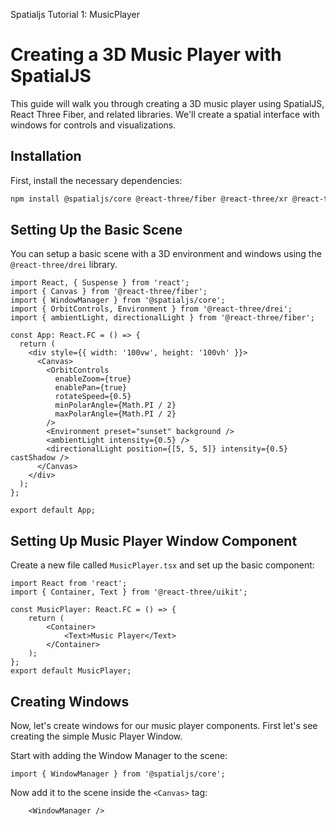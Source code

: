 Spatialjs Tutorial 1: MusicPlayer 

# Creating a 3D Music Player with SpatialJS

This guide will walk you through creating a 3D music player using SpatialJS, React Three Fiber, and related libraries. We'll create a spatial interface with windows for controls and visualizations.

## Installation

First, install the necessary dependencies:

```bash
npm install @spatialjs/core @react-three/fiber @react-three/xr @react-three/uikit react three
```

## Setting Up the Basic Scene 

You can setup a basic scene with a 3D environment and windows using the `@react-three/drei` library.

```tsx
import React, { Suspense } from 'react';
import { Canvas } from '@react-three/fiber';
import { WindowManager } from '@spatialjs/core';
import { OrbitControls, Environment } from '@react-three/drei';
import { ambientLight, directionalLight } from '@react-three/fiber';

const App: React.FC = () => {
  return (
    <div style={{ width: '100vw', height: '100vh' }}>
      <Canvas>
        <OrbitControls
          enableZoom={true}
          enablePan={true}
          rotateSpeed={0.5}
          minPolarAngle={Math.PI / 2}
          maxPolarAngle={Math.PI / 2}
        />
        <Environment preset="sunset" background />
        <ambientLight intensity={0.5} />
        <directionalLight position={[5, 5, 5]} intensity={0.5} castShadow />
      </Canvas>
    </div>
  );
};

export default App;
```

## Setting Up Music Player Window Component

Create a new file called `MusicPlayer.tsx` and set up the basic component:

```tsx
import React from 'react';
import { Container, Text } from '@react-three/uikit';

const MusicPlayer: React.FC = () => {
    return (
        <Container>
            <Text>Music Player</Text>
        </Container>
    );
};
export default MusicPlayer;
```


## Creating Windows

Now, let's create windows for our music player components. First let's see creating the simple Music Player Window.

Start with adding the Window Manager to the scene:

```tsx
import { WindowManager } from '@spatialjs/core';
```
Now add it to the scene inside the `<Canvas>` tag:
```tsx
    <WindowManager />
```








